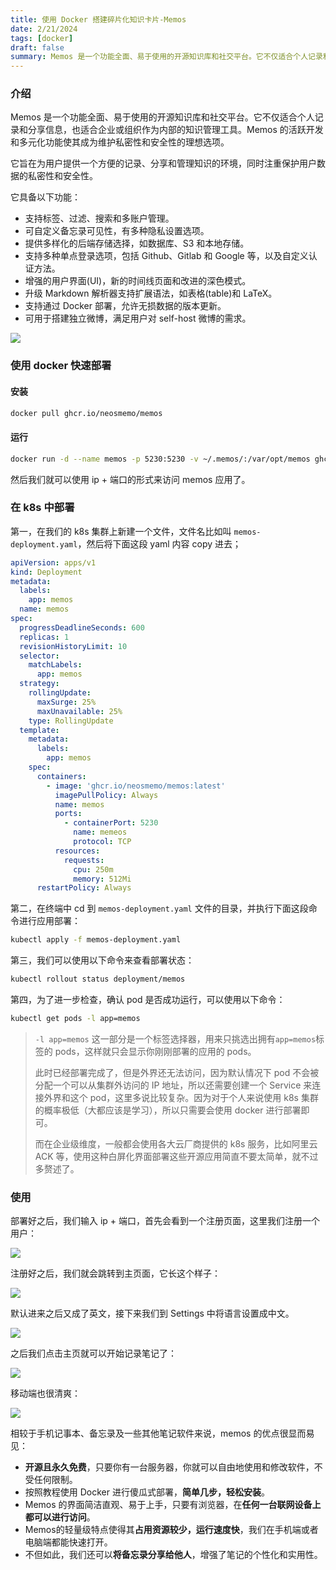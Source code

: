 ```yaml
---
title: 使用 Docker 搭建碎片化知识卡片-Memos
date: 2/21/2024
tags: [docker]
draft: false
summary: Memos 是一个功能全面、易于使用的开源知识库和社交平台。它不仅适合个人记录和分享信息，也适合企业或组织作为内部的知识管理工具。Memos 的活跃开发和多元化功能使其成为维护私密性和安全性的理想选项。
---
```


### 介绍

Memos 是一个功能全面、易于使用的开源知识库和社交平台。它不仅适合个人记录和分享信息，也适合企业或组织作为内部的知识管理工具。Memos 的活跃开发和多元化功能使其成为维护私密性和安全性的理想选项。

它旨在为用户提供一个方便的记录、分享和管理知识的环境，同时注重保护用户数据的私密性和安全性。

它具备以下功能：

*   支持标签、过滤、搜索和多账户管理。
*   可自定义备忘录可见性，有多种隐私设置选项。
*   提供多样化的后端存储选择，如数据库、S3 和本地存储。
*   支持多种单点登录选项，包括 Github、Gitlab 和 Google 等，以及自定义认证方法。
*   增强的用户界面(UI)，新的时间线页面和改进的深色模式。
*   升级 Markdown 解析器支持扩展语法，如表格(table)和 LaTeX。
*   支持通过 Docker 部署，允许无损数据的版本更新。
*   可用于搭建独立微博，满足用户对 self-host 微博的需求。

![](https://note.ihsxu.com/api/imgs/1708423049298.webp)

### 使用 docker 快速部署

#### 安装

```bash
docker pull ghcr.io/neosmemo/memos
```

#### 运行

```bash
docker run -d --name memos -p 5230:5230 -v ~/.memos/:/var/opt/memos ghcr.io/usememos/memos:latest
```

然后我们就可以使用 ip + 端口的形式来访问 memos 应用了。

### 在 k8s 中部署

第一，在我们的 k8s 集群上新建一个文件，文件名比如叫 `memos-deployment.yaml`，然后将下面这段 yaml 内容 copy 进去；

```yaml
apiVersion: apps/v1
kind: Deployment
metadata:
  labels:
    app: memos
  name: memos
spec:
  progressDeadlineSeconds: 600
  replicas: 1
  revisionHistoryLimit: 10
  selector:
    matchLabels:
      app: memos
  strategy:
    rollingUpdate:
      maxSurge: 25%
      maxUnavailable: 25%
    type: RollingUpdate
  template:
    metadata:
      labels:
        app: memos
    spec:
      containers:
        - image: 'ghcr.io/neosmemo/memos:latest'
          imagePullPolicy: Always
          name: memos
          ports:
            - containerPort: 5230
              name: memeos
              protocol: TCP
          resources:
            requests:
              cpu: 250m
              memory: 512Mi
      restartPolicy: Always
```

第二，在终端中 cd 到 `memos-deployment.yaml` 文件的目录，并执行下面这段命令进行应用部署：

```bash
kubectl apply -f memos-deployment.yaml
```

第三，我们可以使用以下命令来查看部署状态：

```bash
kubectl rollout status deployment/memos
```

第四，为了进一步检查，确认 pod 是否成功运行，可以使用以下命令：

```bash
kubectl get pods -l app=memos
```

> `-l app=memos` 这一部分是一个标签选择器，用来只挑选出拥有`app=memos`标签的 pods，这样就只会显示你刚刚部署的应用的 pods。
>
> 此时已经部署完成了，但是外界还无法访问，因为默认情况下 pod 不会被分配一个可以从集群外访问的 IP 地址，所以还需要创建一个 Service 来连接外界和这个 pod，这里多说比较复杂。因为对于个人来说使用 k8s 集群的概率极低（大都应该是学习），所以只需要会使用 docker 进行部署即可。
>
> 而在企业级维度，一般都会使用各大云厂商提供的 k8s 服务，比如阿里云 ACK 等，使用这种白屏化界面部署这些开源应用简直不要太简单，就不过多赘述了。

### 使用

部署好之后，我们输入 ip + 端口，首先会看到一个注册页面，这里我们注册一个用户：

![](https://note.ihsxu.com/api/imgs/1708428340433.webp)

注册好之后，我们就会跳转到主页面，它长这个样子：

![](https://note.ihsxu.com/api/imgs/1708428461629.webp)

默认进来之后又成了英文，接下来我们到 Settings 中将语言设置成中文。

![](https://note.ihsxu.com/api/imgs/1708428856931.webp)

之后我们点击主页就可以开始记录笔记了：

![](https://note.ihsxu.com/api/imgs/1708439629019.webp)

移动端也很清爽：

![](https://note.ihsxu.com/api/imgs/1708440749646.webp)

相较于手机记事本、备忘录及一些其他笔记软件来说，memos 的优点很显而易见：

*   **开源且永久免费**，只要你有一台服务器，你就可以自由地使用和修改软件，不受任何限制。
*   按照教程使用 Docker 进行傻瓜式部署，**简单几步，轻松安装**。
*   Memos 的界面简洁直观、易于上手，只要有浏览器，在**任何一台联网设备上都可以进行访问**。
*   Memos的轻量级特点使得其**占用资源较少，运行速度快**，我们在手机端或者电脑端都能快速打开。
*   不但如此，我们还可以**将备忘录分享给他人**，增强了笔记的个性化和实用性。

